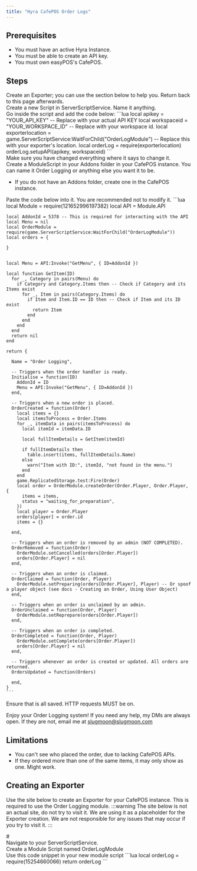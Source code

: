 ```yaml
---
title: "Hyra CafePOS Order Logs"
---
```



## Prerequisites

- <Icon name="check" color="green" /> You must have an active Hyra Instance.
- <Icon name="check" color="green" /> You must be able to create an API key.
- <Icon name="check" color="green" /> You must own easyPOS's CafePOS.

## Steps

<NumberedList>
  <div>
    Create an Exporter; you can use the section below to help you. Return back to this page afterwards.
  </div>
  <div>
    Create a new <GradientText animated>Script</GradientText> in <GradientText animated>ServerScriptService</GradientText>. Name it anything.
  </div>
  <div>
    Go inside the script and add the code below:
    ```lua
    local apikey = "YOUR_API_KEY" -- Replace with your actual API KEY
    local workspaceid = "YOUR_WORKSPACE_ID" -- Replace with your workspace id.
    local exporterlocation = game.ServerScriptService:WaitForChild("OrderLogModule") -- Replace this with your exporter's location.
    local orderLog = require(exporterlocation)
    orderLog.setupAPI(apikey, workspaceid)
    ```
  </div>
  <div>
    Make sure you have changed everything where it says to change it.
  </div>
  <div>
    Create a <GradientText animated>ModuleScript</GradientText> in your Addons folder in your CafePOS instance. You can name it Order Logging or anything else you want it to be.
    <ul>
      <li>If you do not have an Addons folder, create one in the CafePOS instance.</li>
    </ul>
  </div>
  <div>
    Paste the code below into it. You are recommended not to modify it.
    ```lua
    local Module = require(121652996197382)
    local API = Module.API


    local AddonId = 5378 -- This is required for interacting with the API
    local Menu = nil
    local OrderModule = require(game.ServerScriptService:WaitForChild("OrderLogModule"))
    local orders = {

    }


    local Menu = API:Invoke("GetMenu", { ID=AddonId })

    local function GetItem(ID)
      for _, Category in pairs(Menu) do
        if Category and Category.Items then -- Check if Category and its Items exist
          for _, Item in pairs(Category.Items) do
            if Item and Item.ID == ID then -- Check if Item and its ID exist
              return Item
            end
          end
        end
      end
      return nil
    end

    return {

      Name = "Order Logging",

      -- Triggers when the order handler is ready.
      Initialise = function(ID)
        AddonId = ID
        Menu = API:Invoke("GetMenu", { ID=AddonId })
      end,

      -- Triggers when a new order is placed.
      OrderCreated = function(Order)
        local items = {}
        local itemsToProcess = Order.Items
        for _, itemData in pairs(itemsToProcess) do
          local itemId = itemData.ID

          local fullItemDetails = GetItem(itemId)

          if fullItemDetails then
            table.insert(items, fullItemDetails.Name)
          else
            warn("Item with ID:", itemId, "not found in the menu.")
          end
        end
        game.ReplicatedStorage.test:Fire(Order)
        local order = OrderModule.createOrder(Order.Player, Order.Player, {
          items = items,
          status = "waiting_for_preparation",
        })
        local player = Order.Player
        orders[player] = order.id
        items = {}

      end,

      -- Triggers when an order is removed by an admin (NOT COMPLETED).
      OrderRemoved = function(Order)
        OrderModule.setCancelled(orders[Order.Player])
        orders[Order.Player] = nil
      end,

      -- Triggers when an order is claimed.
      OrderClaimed = function(Order, Player)
        OrderModule.setPreparing(orders[Order.Player], Player) -- Or spoof a player object (see docs - Creating an Order, Using User Object)
      end,

      -- Triggers when an order is unclaimed by an admin.
      OrderUnclaimed = function(Order, Player)
        OrderModule.setReprepare(orders[Order.Player])
      end,

      -- Triggers when an order is completed.
      OrderCompleted = function(Order, Player)
        OrderModule.setComplete(orders[Order.Player])
        orders[Order.Player] = nil
      end,

      -- Triggers whenever an order is created or updated. All orders are returned.
      OrdersUpdated = function(Orders)

      end,
    }
    ```
  </div>
  <div>
    Ensure that is all saved. HTTP requests MUST be on.
  </div>
</NumberedList>

Enjoy your Order Logging system! If you need any help, my DMs are always open. If they are not, email me at [slugmoon@slugmoon.com](mailto:slugmoon@slugmoon.com)

## Limitations

- You can't see who placed the order, due to lacking CafePOS APIs.
- If they ordered more than one of the same items, it may only show as one. Might work.

## Creating an Exporter

Use the site below to create an Exporter for your CafePOS instance. This is required to use the Order Logging module.
:::warning
The site below is not an actual site, do not try to visit it. We are using it as a placeholder for the Exporter creation.
We are not responsible for any issues that may occur if you try to visit it.
:::

<BrowserWindow url="https://docs.hyra.io/api-reference/players/module/creating-an-exporter/devs/raw">
# <Typewriter text="Exporter Creation" loop delay={100} eraseDelay={40} />

<NumberedList>
  <div>
    Navigate to your ServerScriptService.
  </div>
  <div>
    Create a Module Script named OrderLogModule
  </div>
  <div>
    Use this code snippet in your new module script
    ```lua
    local orderLog = require(15254660066)
    return orderLog
    ```
  </div>
</NumberedList>
</BrowserWindow>